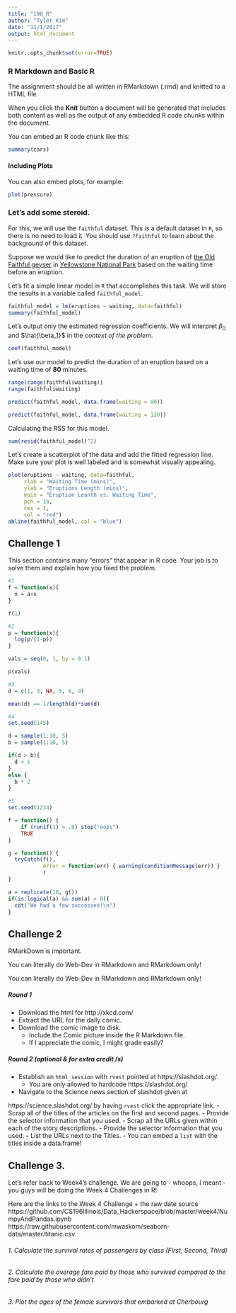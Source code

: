 ```yaml
---
title: "196_R"
author: "Tyler Kim"
date: "11/1/2017"
output: html_document
---
```


```r
knitr::opts_chunk$set(error=TRUE)
```

### R Markdown and Basic R

The assignment should be all written in RMarkdown (.rmd) and knitted to a HTML file.

When you click the **Knit** button a document will be generated that includes both content as well as the output of any embedded R code chunks within the document. 


You can embed an R code chunk like this:


```r
summary(cars)
```

#### Including Plots

You can also embed plots, for example:

```r
plot(pressure)
```

### Let's add some steroid. 

For this, we will use the `faithful` dataset. This is a default dataset in `R`, so there is no need to load it. You should use `?faithful` to learn about the background of this dataset.

Suppose we would like to predict the duration of an eruption of [the Old Faithful geyser](http://www.yellowstonepark.com/about-old-faithful/) in [Yellowstone National Park](https://en.wikipedia.org/wiki/Yellowstone_National_Park) based on the waiting time before an eruption.

Let's fit a simple linear model in `R` that accomplishes this task. We will store the results in a variable called `faithful_model`. 

```r
faithful_model = lm(eruptions ~ waiting, data=faithful)
summary(faithful_model)

```

Let's output only the estimated regression coefficients. We will interpret $\beta_0$ and $\hat{\beta_1}$ in the *context of the problem*. 

```r
coef(faithful_model)
```

Let's use our model to predict the duration of an eruption based on a waiting time of **80** minutes. 

```r
range(range(faithful$waiting))
range(faithful$waiting)
```

```r
predict(faithful_model, data.frame(waiting = 80))
```

```r
predict(faithful_model, data.frame(waiting = 120))
```

Calculating the RSS for this model.
```r
sum(resid(faithful_model)^2)
```

Let's create a scatterplot of the data and add the fitted regression line. Make sure your plot is well labeled and is somewhat visually appealing.

```r
plot(eruptions ~ waiting, data=faithful,
     xlab = "Waiting Time (mins)",
     ylab = "Eruptions Length (mins)",
     main = "Eruption Leanth vs. Waiting Time",
     pch = 18,
     cex = 1,
     col = "red")
abline(faithful_model, col = "blue")
```


## Challenge 1
This section contains many “errors” that appear in R code. Your job is to solve them and explain how you fixed the problem.

```r
#1
f = function(x){
  n = a+x
}

f(1)

```

```r
#2
p = function(x){
  log(p/(1-p))
}

vals = seq(0, 1, by = 0.1)

p(vals)

```

```r
#3
d = c(1, 3, NA, 5, 6, 9)

mean(d) == 1/length(d)*sum(d)

```

```r
#4
set.seed(145)

d = sample(1:10, 5)
b = sample(1:10, 5)

if(d > b){
  d + 5
}
else {
  b * 2
}

```

```r
#5
set.seed(1234)

f = function() {
    if (runif(1) > .8) stop("oops")
    TRUE
}

g = function() {
  tryCatch(f(),
           error = function(err) { warning(conditionMessage(err)) }
           )
}

a = replicate(10, g())
if(is.logical(a) && sum(a) > 0){
  cat("We had a few successes!\n")
}

```

## Challenge 2

RMarkDown is important.

You can literally do Web-Dev in RMarkdown and RMarkdown only!


You can literally do Web-Dev in RMarkdown and RMarkdown only!

##### Round 1
- Download the html for http://xkcd.com/
- Extract the URL for the daily comic.
- Download the comic image to disk.
  - Include the Comic picture inside the R Markdown file.
  - If I appreciate the comic, I might grade easily?

##### Round 2  (optional & for extra credit /s)
- Establish an ```html_session``` with ```rvest``` pointed at https://slashdot.org/.
  - You are only allowed to hardcode https://slashdot.org/
- Navigate to the Science news section of slashdot given at


https://science.slashdot.org/ by having ```rvest``` click the appropriate link. - Scrap all of the titles of the articles on the first and second pages. - Provide the selector information that you used. - Scrap all the URLs given within each of the story descriptions. - Provide the selector information that you used. - List the URLs next to the Titles. - You can embed a ```list``` with the titles inside a data.frame!

## Challenge 3.

Let's refer back to Week4's challenge. We are going to - whoops, I meant - you guys will be doing the Week 4 Challenges in R!


Here are the links to the Week 4 Challenge + the raw date source
https://github.com/CS196Illinois/Data_Hackerspace/blob/master/week4/NumpyAndPandas.ipynb
https://raw.githubusercontent.com/mwaskom/seaborn-data/master/titanic.csv


###### 1. Calculate the survival rates of passengers by class (First, Second, Third)


###### 2. Calculate the average fare paid by those who survived compared to the fare paid by those who didn't


###### 3. Plot the ages of the female survivors that embarked at Cherbourg
